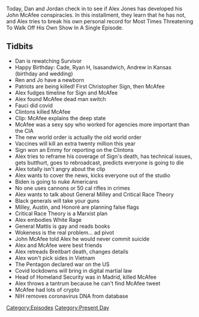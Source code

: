{{DEFAULTSORT:
    #_EPISODE_0570:June 24, 2021
}}{{Episode
    | title           = June 24, 2021
    | caption         = Listen to this episode on [https://knowledgefight.libsyn.com/570-june-24-2021 Libsyn] [https://open.spotify.com/episode/7KzPoRN4QxMkKMoq6g1GRm Spotify], Read the [[Transcript/570: June 24, 2021|Unofficial Transcript]], View discussion on [https://reddit.com/o9c85v Reddit]
    | episodeNumber   = 570
    | length          = 01:50:47
    | airDate         = June 28, 2021
    | coverageDate    = June 24, 2021
    | episodeType     = [[:Category:Present Day|Present Day]]
    | appearance      = [[Christopher Sign]], [[John McAfee]], [[Anthony Fauci]], [[General Mark Milley]], [[General Lloyd Austin]], [[General Russel L. Honoré]], [[General Jim Mattis]], [[Andrew Breitbart]]
    | oocDrop         = *Growling*
    | previousEpisode = [[569: June 23, 2021]]
    | nextEpisode     = [[571: May 22-27, 2003]]
}}

{{Stub}}

Today, Dan and Jordan check in to see if Alex Jones has developed his John McAfee conspiracies.  In this installment, they learn that he has not, and Alex tries to break his own personal record for Most Times Threatening To Walk Off His Own Show In A Single Episode.

==Tidbits==

*Dan is rewatching Survivor
*Happy Birthday: Cade, Ryan H, Isasandwich, Andrew in Kansas (birthday and wedding)
*Ren and Jo have a newborn
*Patriots are being killed! First Christopher Sign, then McAfee
*Alex fudges timeline for Sign and McAfee
*Alex found McAfee dead man switch
*Fauci did covid
*Clintons killed McAfee
*Clip: McAfee explains the deep state
*McAfee was a sexy spy who worked for agencies more important than the CIA
*The new world order is actually the old world order
*Vaccines will kill an extra twenty million this year
*Sign won an Emmy for reporting on the Clintons
*Alex tries to reframe his coverage of Sign's death, has technical issues, gets butthurt, goes to rebroadcast, predicts everyone is going to die
*Alex totally isn't angry about the clip
*Alex wants to cover the news, kicks everyone out of the studio
*Biden is going to nuke Americans
*No one uses cannons or 50 cal rifles in crimes
*Alex wants to talk about General Milley and Critical Race Theory
*Black generals will take your guns
*Milley, Austin, and Honoré are planning false flags
*Critical Race Theory is a Marxist plan
*Alex embodies White Rage
*General Mattis is gay and reads books
*Wokeness is the real problem... ad pivot
*John McAfee told Alex he would never commit suicide
*Alex and McAfee were best friends
*Alex retreads Breitbart death, changes details
*Alex won't pick sides in Vietnam
*The Pentagon declared war on the US
*Covid lockdowns will bring in digital martial law
*Head of Homeland Security was in Madrid, killed McAfee
*Alex throws a tantrum because he can't find McAfee tweet
*McAfee had lots of crypto
*NIH removes coronavirus DNA from database

[[Category:Episodes]]
[[Category:Present Day]]
